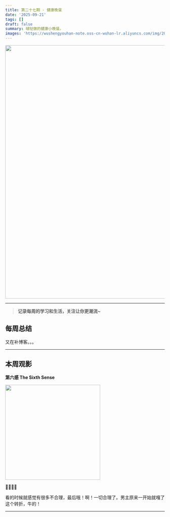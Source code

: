 ```yaml
---
title: 第二十七期 - 健康晚餐
date: '2025-09-21'
tags: []
draft: false
summary: 啵哒做的健康小晚餐。
images: 'https://wushengyouhan-note.oss-cn-wuhan-lr.aliyuncs.com/img/20250923153834877.jpg'
---
```


<img src={frontmatter.images} width="800" />

---

> **记录每周的学习和生活，关注让你更潮流~**

## 每周总结

又在补博客。。。

---

## 本周观影

**第六感 The Sixth Sense**

<img
  src="https://img9.doubanio.com/view/photo/m/public/p2220184425.webp"
  referrerPolicy="no-referrer"
  width="300"
/>

🌟🌟🌟🌟

看的时候就感觉有很多不合理，最后哦！啊！一切合理了。男主原来一开始就嘎了这个转折，牛的！

---
